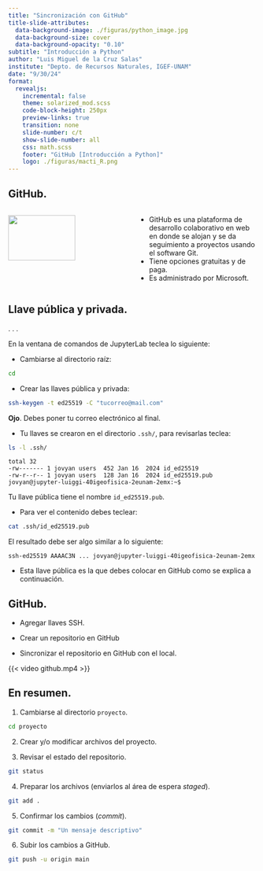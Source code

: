 ```yaml
---
title: "Sincronización con GitHub"
title-slide-attributes:
  data-background-image: ./figuras/python_image.jpg
  data-background-size: cover
  data-background-opacity: "0.10"
subtitle: "Introducción a Python"
author: "Luis Miguel de la Cruz Salas"
institute: "Depto. de Recursos Naturales, IGEF-UNAM"
date: "9/30/24"
format:
  revealjs:
    incremental: false
    theme: solarized_mod.scss
    code-block-height: 250px
    preview-links: true
    transition: none
    slide-number: c/t
    show-slide-number: all
    css: math.scss
    footer: "GitHub [Introducción a Python]"
    logo: ./figuras/macti_R.png
---
```


## GitHub. {.scrollable}

::::{.columns}
:::{.column width="50%"}

![](./figuras/github_meme.jpg){fig-align="center"  width=75% .lightbox}

:::
:::{.column width="50%"}

* GitHub es una plataforma de desarrollo colaborativo en web en donde se alojan y se da seguimiento a proyectos usando el software Git. 
* Tiene opciones gratuitas y de paga.
* Es administrado por Microsoft.

:::
::::

## Llave pública y privada.{.scrollable}

. . . 

En la ventana de comandos de JupyterLab teclea lo siguiente:

* Cambiarse al directorio raíz:
```.bash
cd
```

* Crear las llaves pública y privada:

```.bash
ssh-keygen -t ed25519 -C "tucorreo@mail.com"
```

**Ojo**. Debes poner tu correo electrónico al final.

* Tu llaves se crearon en el directorio `.ssh/`, para revisarlas teclea:

```.bash
ls -l .ssh/
```
```
total 32
-rw------- 1 jovyan users  452 Jan 16  2024 id_ed25519
-rw-r--r-- 1 jovyan users  128 Jan 16  2024 id_ed25519.pub
jovyan@jupyter-luiggi-40igeofisica-2eunam-2emx:~$ 
```

Tu llave pública tiene el nombre `id_ed25519.pub`.

* Para ver el contenido debes teclear:
```.bash
cat .ssh/id_ed25519.pub
```

El resultado debe ser algo similar a lo siguiente:

```
ssh-ed25519 AAAAC3N ... jovyan@jupyter-luiggi-40igeofisica-2eunam-2emx
```

* Esta llave pública es la que debes colocar en GitHub como se explica a continuación.

## GitHub.{.scrollable}

* Agregar llaves SSH.

* Crear un repositorio en GitHub

* Sincronizar el repositorio en GitHub con el local.

{{< video github.mp4 >}}

## En resumen.{.scrollable}

1. Cambiarse al directorio `proyecto`.

```.bash
cd proyecto
```

2. Crear y/o modificar archivos del proyecto.

3. Revisar el estado del repositorio.

```.bash
git status
```

4. Preparar los archivos (enviarlos al área de espera *staged*).

```.bash
git add .
```

5. Confirmar los cambios (*commit*).

```.bash
git commit -m "Un mensaje descriptivo" 
```

6. Subir los cambios a GitHub.

```.bash
git push -u origin main
```